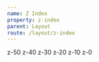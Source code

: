 ```yaml
---
name: Z Index
property: z-index
parent: Layout
route: /layout/z-index
---
```



<ConfigPropertyList property="zIndex" pattern="z-{level}" />

<InfoBox>
  <Box className="relative h-48">
    <Box className="shadow-lg overflow-hidden w-1/3 h-24 bg-gray-800 rounded absolute z-50 flex items-end font-mono text-xs">
      <Box
        className="flex-grow text-right text-gray-100 p-1"
        style={{ backgroundColor: "rgba(0,0,0,.12)" }}
      >
        z-50
      </Box>
    </Box>
    <Box
      style={{ marginLeft: "20%", transform: "translateX(-20%)" }}
      className="shadow-lg overflow-hidden w-1/3 h-24 bg-gray-700 rounded absolute mt-4 z-40 flex items-end font-mono text-xs"
    >
      <Box
        className="flex-grow text-right text-gray-100 p-1"
        style={{ backgroundColor: "rgba(0,0,0,.12)" }}
      >
        z-40
      </Box>
    </Box>
    <Box
      style={{ marginLeft: "40%", transform: "translateX(-40%)" }}
      className="shadow-lg overflow-hidden w-1/3 h-24 bg-gray-600 rounded absolute mt-8 z-30 flex items-end font-mono text-xs"
    >
      <Box
        className="flex-grow text-right text-gray-100 p-1"
        style={{ backgroundColor: "rgba(0,0,0,.12)" }}
      >
        z-30
      </Box>
    </Box>
    <Box
      style={{ marginLeft: "60%", transform: "translateX(-60%)" }}
      className="shadow-lg overflow-hidden w-1/3 h-24 bg-gray-500 rounded absolute mt-12 z-20 flex items-end font-mono text-xs"
    >
      <Box
        className="flex-grow text-right text-gray-100 p-1"
        style={{ backgroundColor: "rgba(0,0,0,.12)" }}
      >
        z-20
      </Box>
    </Box>
    <Box
      style={{ marginLeft: "80%", transform: "translateX(-80%)" }}
      className="shadow-lg overflow-hidden w-1/3 h-24 bg-gray-400 rounded absolute mt-16 z-10 flex items-end font-mono text-xs"
    >
      <Box
        className="flex-grow text-right text-gray-900 p-1"
        style={{ backgroundColor: "rgba(0,0,0,.12)" }}
      >
        z-10
      </Box>
    </Box>
    <Box
      style={{ right: "0" }}
      className="shadow-lg overflow-hidden w-1/3 h-24 bg-gray-300 rounded absolute mt-20 z-0 flex items-end font-mono text-xs"
    >
      <Box
        className="flex-grow text-right text-gray-900 p-1"
        style={{ backgroundColor: "rgba(0,0,0,.12)" }}
      >
        z-0
      </Box>
    </Box>
  </Box>
</InfoBox>
